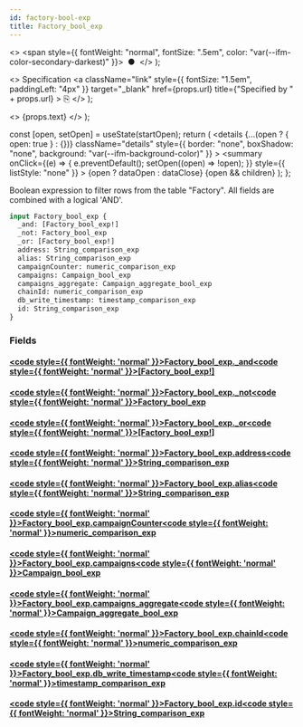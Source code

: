 ```yaml
---
id: factory-bool-exp
title: Factory_bool_exp
---
```


<head>
  <meta content="noindex" name="robots" />
  <meta charset="utf-8" />
</head>

  <>
    <span style={{ fontWeight: "normal", fontSize: ".5em", color: "var(--ifm-color-secondary-darkest)" }}>
      &nbsp;●&nbsp;
    </span>
  </>
);

  <>
    Specification
    <a
      className="link"
      style={{ fontSize: "1.5em", paddingLeft: "4px" }}
      target="_blank"
      href={props.url}
      title={"Specified by " + props.url}
    >
      ⎘
    </a>
  </>
);

  <>
    <span className={props.class}>{props.text}</span>
  </>
);


  const [open, setOpen] = useState(startOpen);
  return (
    <details
      {...(open ? { open: true } : {})}
      className="details"
      style={{ border: "none", boxShadow: "none", background: "var(--ifm-background-color)" }}
    >
      <summary
        onClick={(e) => {
          e.preventDefault();
          setOpen((open) => !open);
        }}
        style={{ listStyle: "none" }}
      >
        {open ? dataOpen : dataClose}
      </summary>
      {open && children}
    </details>
  );
};

Boolean expression to filter rows from the table "Factory". All fields are combined with a logical 'AND'.

```graphql
input Factory_bool_exp {
  _and: [Factory_bool_exp!]
  _not: Factory_bool_exp
  _or: [Factory_bool_exp!]
  address: String_comparison_exp
  alias: String_comparison_exp
  campaignCounter: numeric_comparison_exp
  campaigns: Campaign_bool_exp
  campaigns_aggregate: Campaign_aggregate_bool_exp
  chainId: numeric_comparison_exp
  db_write_timestamp: timestamp_comparison_exp
  id: String_comparison_exp
}
```

### Fields

#### [<code style={{ fontWeight: 'normal' }}>Factory_bool_exp.<b>\_and</b></code>](#)<Bullet />[<code style={{ fontWeight: 'normal' }}><b>[Factory_bool_exp!]</b></code>](/docs/api/airdrops/graphql/envio/inputs/factory-bool-exp.mdx) <Badge class="badge badge--secondary " text="list"/> <Badge class="badge badge--secondary " text="input"/>

#### [<code style={{ fontWeight: 'normal' }}>Factory_bool_exp.<b>\_not</b></code>](#)<Bullet />[<code style={{ fontWeight: 'normal' }}><b>Factory_bool_exp</b></code>](/docs/api/airdrops/graphql/envio/inputs/factory-bool-exp.mdx) <Badge class="badge badge--secondary " text="input"/>

#### [<code style={{ fontWeight: 'normal' }}>Factory_bool_exp.<b>\_or</b></code>](#)<Bullet />[<code style={{ fontWeight: 'normal' }}><b>[Factory_bool_exp!]</b></code>](/docs/api/airdrops/graphql/envio/inputs/factory-bool-exp.mdx) <Badge class="badge badge--secondary " text="list"/> <Badge class="badge badge--secondary " text="input"/>

#### [<code style={{ fontWeight: 'normal' }}>Factory_bool_exp.<b>address</b></code>](#)<Bullet />[<code style={{ fontWeight: 'normal' }}><b>String_comparison_exp</b></code>](/docs/api/airdrops/graphql/envio/inputs/string-comparison-exp.mdx) <Badge class="badge badge--secondary " text="input"/>

#### [<code style={{ fontWeight: 'normal' }}>Factory_bool_exp.<b>alias</b></code>](#)<Bullet />[<code style={{ fontWeight: 'normal' }}><b>String_comparison_exp</b></code>](/docs/api/airdrops/graphql/envio/inputs/string-comparison-exp.mdx) <Badge class="badge badge--secondary " text="input"/>

#### [<code style={{ fontWeight: 'normal' }}>Factory_bool_exp.<b>campaignCounter</b></code>](#)<Bullet />[<code style={{ fontWeight: 'normal' }}><b>numeric_comparison_exp</b></code>](/docs/api/airdrops/graphql/envio/inputs/numeric-comparison-exp.mdx) <Badge class="badge badge--secondary " text="input"/>

#### [<code style={{ fontWeight: 'normal' }}>Factory_bool_exp.<b>campaigns</b></code>](#)<Bullet />[<code style={{ fontWeight: 'normal' }}><b>Campaign_bool_exp</b></code>](/docs/api/airdrops/graphql/envio/inputs/campaign-bool-exp.mdx) <Badge class="badge badge--secondary " text="input"/>

#### [<code style={{ fontWeight: 'normal' }}>Factory_bool_exp.<b>campaigns_aggregate</b></code>](#)<Bullet />[<code style={{ fontWeight: 'normal' }}><b>Campaign_aggregate_bool_exp</b></code>](/docs/api/airdrops/graphql/envio/inputs/campaign-aggregate-bool-exp.mdx) <Badge class="badge badge--secondary " text="input"/>

#### [<code style={{ fontWeight: 'normal' }}>Factory_bool_exp.<b>chainId</b></code>](#)<Bullet />[<code style={{ fontWeight: 'normal' }}><b>numeric_comparison_exp</b></code>](/docs/api/airdrops/graphql/envio/inputs/numeric-comparison-exp.mdx) <Badge class="badge badge--secondary " text="input"/>

#### [<code style={{ fontWeight: 'normal' }}>Factory_bool_exp.<b>db_write_timestamp</b></code>](#)<Bullet />[<code style={{ fontWeight: 'normal' }}><b>timestamp_comparison_exp</b></code>](/docs/api/airdrops/graphql/envio/inputs/timestamp-comparison-exp.mdx) <Badge class="badge badge--secondary " text="input"/>

#### [<code style={{ fontWeight: 'normal' }}>Factory_bool_exp.<b>id</b></code>](#)<Bullet />[<code style={{ fontWeight: 'normal' }}><b>String_comparison_exp</b></code>](/docs/api/airdrops/graphql/envio/inputs/string-comparison-exp.mdx) <Badge class="badge badge--secondary " text="input"/>
